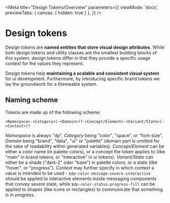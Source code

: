 
<Meta
  title="Design Tokens/Overview"
  parameters={{
    viewMode: 'docs',
    previewTabs: {
      canvas: {
        hidden: true
      }
    },
  }} />

# Design tokens

Design tokens are **named entities that store visual design attributes**. While both design tokens and utility classes
are the smallest building blocks of this system, design tokens differ in that they provide a specific usage context
for the values they represent.

Design tokens help **maintaining a scalable and consistent visual system** for ui development. Furthermore, by introducing
specific brand tokens we lay the groundwork for a themeable system.

## Naming scheme

Tokens are made up of the following scheme:

```
<Namespace>-<Category>(-<Domain>)?-<Concept/Element>-<Variant/State>(-<Context>)?
```

*Namespace* is always "dp", *Category* being "color", "space", or "font-size", *Domain* being "brand", "data", "ui"
or "palette" (domain part is omitted for the sake of readability within generated variables). *Concept/Element* can be
either a color name (in palette colors), or a concept the token applies to (like "main" in brand tokens, or "interactive"
in ui tokens). *Variant/State* can either be a shade ("dark-2" oder "base") in palette colors, or a state (like "hover",
or "progress"). *Context* may further specify in which context a value is intended to be used -
`$dp-color-message-severe-interactive` should be applied to interactive elements inside messaging components that convey
severe state, while `$dp-color-status-progress-fill` can be applied to shapes (like icons or rectangles) to communicate
that something is in progress.
